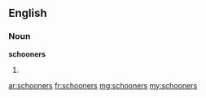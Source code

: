 ==English==

===Noun===
'''schooners'''

# {{plural of|schooner}}

[[ar:schooners]]
[[fr:schooners]]
[[mg:schooners]]
[[my:schooners]]